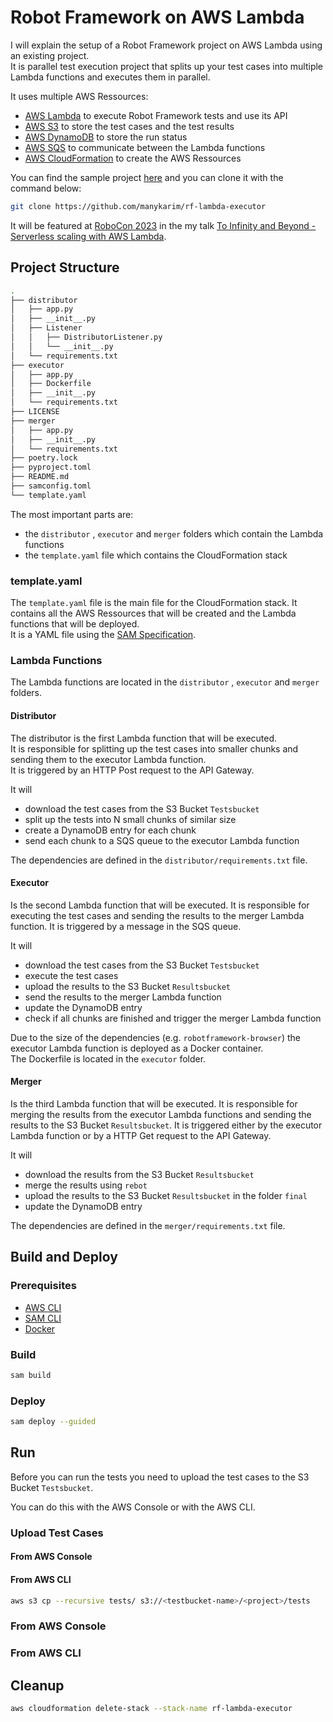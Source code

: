 # Robot Framework on AWS Lambda

I will explain the setup of a Robot Framework project on AWS Lambda using an existing project.  
It is parallel test execution project that splits up your test cases into multiple Lambda functions and executes them in parallel.

It uses multiple AWS Ressources:

- [AWS Lambda](https://aws.amazon.com/lambda/) to execute Robot Framework tests and use its API
- [AWS S3](https://aws.amazon.com/s3/) to store the test cases and the test results
- [AWS DynamoDB](https://aws.amazon.com/dynamodb/) to store the run status
- [AWS SQS](https://aws.amazon.com/sqs/) to communicate between the Lambda functions
- [AWS CloudFormation](https://aws.amazon.com/cloudformation/) to create the AWS Ressources

You can find the sample project [here](https://github.com/manykarim/rf-lambda-executor) and you can clone it with the command below:  

```bash
git clone https://github.com/manykarim/rf-lambda-executor
```

It will be featured at [RoboCon 2023](https://robocon.io/) in the my talk [To Infinity and Beyond - Serverless scaling with AWS Lambda](https://robocon.io/#to-infinity-and-beyond---serverless-scaling-with-aws-lambda).

## Project Structure

```bash	
.
├── distributor
│   ├── app.py
│   ├── __init__.py
│   ├── Listener
│   │   ├── DistributorListener.py
│   │   └── __init__.py
│   └── requirements.txt
├── executor
│   ├── app.py
│   ├── Dockerfile
│   ├── __init__.py
│   └── requirements.txt
├── LICENSE
├── merger
│   ├── app.py
│   ├── __init__.py
│   └── requirements.txt
├── poetry.lock
├── pyproject.toml
├── README.md
├── samconfig.toml
└── template.yaml
```

The most important parts are:

- the `distributor` , `executor` and `merger` folders which contain the Lambda functions
- the `template.yaml` file which contains the CloudFormation stack

### template.yaml

The `template.yaml` file is the main file for the CloudFormation stack. It contains all the AWS Ressources that will be created and the Lambda functions that will be deployed.  
It is a YAML file using the [SAM Specification](https://docs.aws.amazon.com/serverless-application-model/latest/developerguide/sam-specification.html).

### Lambda Functions

The Lambda functions are located in the `distributor` , `executor` and `merger` folders.

#### Distributor
The distributor is the first Lambda function that will be executed.  
It is responsible for splitting up the test cases into smaller chunks and sending them to the executor Lambda function.  
It is triggered by an HTTP Post request to the API Gateway.  

It will 

- download the test cases from the S3 Bucket `Testsbucket`
- split up the tests into N small chunks of similar size
- create a DynamoDB entry for each chunk
- send each chunk to a SQS queue to the executor Lambda function

The dependencies are defined in the `distributor/requirements.txt` file.

#### Executor
Is the second Lambda function that will be executed.
It is responsible for executing the test cases and sending the results to the merger Lambda function.
It is triggered by a message in the SQS queue.

It will

- download the test cases from the S3 Bucket `Testsbucket`
- execute the test cases
- upload the results to the S3 Bucket `Resultsbucket`
- send the results to the merger Lambda function
- update the DynamoDB entry
- check if all chunks are finished and trigger the merger Lambda function

Due to the size of the dependencies (e.g. `robotframework-browser`) the executor Lambda function is deployed as a Docker container.  
The Dockerfile is located in the `executor` folder.

#### Merger
Is the third Lambda function that will be executed.
It is responsible for merging the results from the executor Lambda functions and sending the results to the S3 Bucket `Resultsbucket`.
It is triggered either by the executor Lambda function or by a HTTP Get request to the API Gateway.

It will

- download the results from the S3 Bucket `Resultsbucket`
- merge the results using `rebot`
- upload the results to the S3 Bucket `Resultsbucket` in the folder `final`
- update the DynamoDB entry

The dependencies are defined in the `merger/requirements.txt` file.

## Build and Deploy

### Prerequisites

- [AWS CLI](https://aws.amazon.com/cli/)
- [SAM CLI](https://docs.aws.amazon.com/serverless-application-model/latest/developerguide/serverless-sam-cli-install.html)
- [Docker](https://www.docker.com/)

### Build

```bash
sam build
```

### Deploy

```bash
sam deploy --guided
```

## Run

Before you can run the tests you need to upload the test cases to the S3 Bucket `Testsbucket`.

You can do this with the AWS Console or with the AWS CLI.

### Upload Test Cases

#### From AWS Console

#### From AWS CLI

```bash
aws s3 cp --recursive tests/ s3://<testbucket-name>/<project>/tests
```


### From AWS Console

### From AWS CLI

## Cleanup

```bash
aws cloudformation delete-stack --stack-name rf-lambda-executor
```



